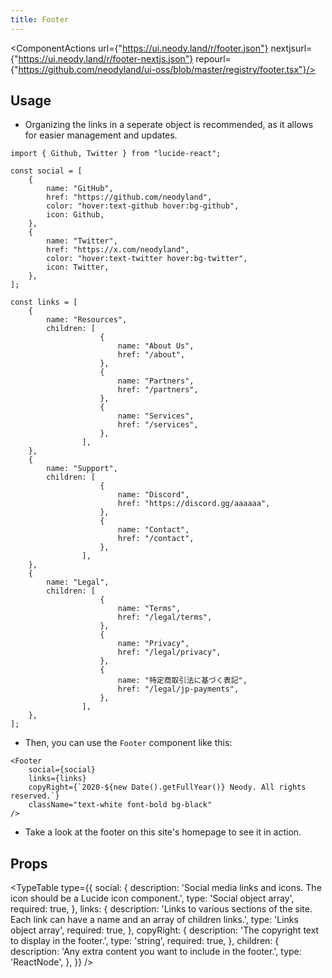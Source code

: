```yaml
---
title: Footer
---
```



<ComponentActions url={"https://ui.neody.land/r/footer.json"} nextjsurl={"https://ui.neody.land/r/footer-nextjs.json"} repourl={"https://github.com/neodyland/ui-oss/blob/master/registry/footer.tsx"}/>

## Usage
- Organizing the links in a seperate object is recommended, as it allows for easier management and updates.

```tsx
import { Github, Twitter } from "lucide-react";

const social = [
    {
        name: "GitHub",
        href: "https://github.com/neodyland",
        color: "hover:text-github hover:bg-github",
        icon: Github,
    },
    {
        name: "Twitter",
        href: "https://x.com/neodyland",
        color: "hover:text-twitter hover:bg-twitter",
        icon: Twitter,
    },
];

const links = [
    {
        name: "Resources",
        children: [
                    {
                        name: "About Us",
                        href: "/about",
                    },
                    {
                        name: "Partners",
                        href: "/partners",
                    },
                    {
                        name: "Services",
                        href: "/services",
                    },
                ],
    },
    {
        name: "Support",
        children: [
                    {
                        name: "Discord",
                        href: "https://discord.gg/aaaaaa",
                    },
                    {
                        name: "Contact",
                        href: "/contact",
                    },
                ],
    },
    {
        name: "Legal",
        children: [
                    {
                        name: "Terms",
                        href: "/legal/terms",
                    },
                    {
                        name: "Privacy",
                        href: "/legal/privacy",
                    },
                    {
                        name: "特定商取引法に基づく表記",
                        href: "/legal/jp-payments",
                    },
                ],
    },
];
```
- Then, you can use the `Footer` component like this:

```tsx
<Footer
    social={social}
    links={links}
    copyRight={`2020-${new Date().getFullYear()} Neody. All rights reserved.`}
    className="text-white font-bold bg-black"
/>
```
- Take a look at the footer on this site's homepage to see it in action.

## Props

<TypeTable
    type={{
        social: {
            description:
                'Social media links and icons. The icon should be a Lucide icon component.',
            type: 'Social object array',
            required: true,
        },
        links: {
            description:
                'Links to various sections of the site. Each link can have a name and an array of children links.',
            type: 'Links object array',
            required: true,
        },
        copyRight: {
            description:
                'The copyright text to display in the footer.',
            type: 'string',
            required: true,
        },
        children: {
            description:
                'Any extra content you want to include in the footer.',
            type: 'ReactNode',
        },
    }}
/>